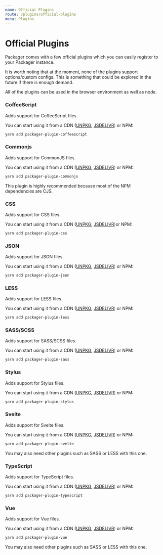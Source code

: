 ```yaml
---
name: Official Plugins
route: /plugins/official-plugins
menu: Plugins
---
```



# Official Plugins

Packager comes with a few official plugins which you can easily register to your Packager instance.

It is worth noting that at the moment, none of the plugins support options/custom configs. This is something that could be explored in the future if there is enough demand.

All of the plugins can be used in the browser environment as well as node.

### CoffeeScript

Adds support for CoffeeScript files.

You can start using it from a CDN ([UNPKG](https://unpkg.com/packager-plugin-coffeescript), [JSDELIVR](https://cdn.jsdelivr.net/npm/packager-plugin-coffeescript)) or NPM:

```bash
yarn add packager-plugin-coffeescript
```

### Commonjs

Adds support for CommonJS files.

You can start using it from a CDN ([UNPKG](https://unpkg.com/packager-plugin-commonjs), [JSDELIVR](https://cdn.jsdelivr.net/npm/packager-plugin-commonjs)) or NPM:

```bash
yarn add packager-plugin-commonjs
```

<Note>This plugin is highly recommended because most of the NPM dependencies are CJS.</Note>

### CSS

Adds support for CSS files.

You can start using it from a CDN ([UNPKG](https://unpkg.com/packager-plugin-css), [JSDELIVR](https://cdn.jsdelivr.net/npm/packager-plugin-css))or NPM:

```bash
yarn add packager-plugin-css
```

### JSON

Adds support for JSON files.

You can start using it from a CDN ([UNPKG](https://unpkg.com/packager-plugin-json), [JSDELIVR](https://cdn.jsdelivr.net/npm/packager-plugin-json)) or NPM:

```bash
yarn add packager-plugin-json
```

### LESS

Adds support for LESS files.

You can start using it from a CDN ([UNPKG](https://unpkg.com/packager-plugin-less), [JSDELIVR](https://cdn.jsdelivr.net/npm/packager-plugin-less)) or NPM:

```bash
yarn add packager-plugin-less
```

### SASS/SCSS

Adds support for SASS/SCSS files.

You can start using it from a CDN ([UNPKG](https://unpkg.com/packager-plugin-sass), [JSDELIVR](https://cdn.jsdelivr.net/npm/packager-plugin-sass)) or NPM:

```bash
yarn add packager-plugin-sass
```

### Stylus

Adds support for Stylus files.

You can start using it from a CDN ([UNPKG](https://unpkg.com/packager-plugin-stylus), [JSDELIVR](https://cdn.jsdelivr.net/npm/packager-plugin-stylus)) or NPM:

```bash
yarn add packager-plugin-stylus
```

### Svelte

Adds support for Svelte files.

You can start using it from a CDN ([UNPKG](https://unpkg.com/packager-plugin-svelte), [JSDELIVR](https://cdn.jsdelivr.net/npm/packager-plugin-svelte)) or NPM:

```bash
yarn add packager-plugin-svelte
```

<Note>You may also need other plugins such as SASS or LESS with this one.</Note>


### TypeScript

Adds support for TypeScript files.

You can start using it from a CDN ([UNPKG](https://unpkg.com/packager-plugin-typescript), [JSDELIVR](https://cdn.jsdelivr.net/npm/packager-plugin-typescript)) or NPM:

```bash
yarn add packager-plugin-typescript
```

### Vue

Adds support for Vue files.

You can start using it from a CDN ([UNPKG](https://unpkg.com/packager-plugin-vue), [JSDELIVR](https://cdn.jsdelivr.net/npm/packager-plugin-vue)) or NPM:

```bash
yarn add packager-plugin-vue
```

<Note>You may also need other plugins such as SASS or LESS with this one.</Note>
